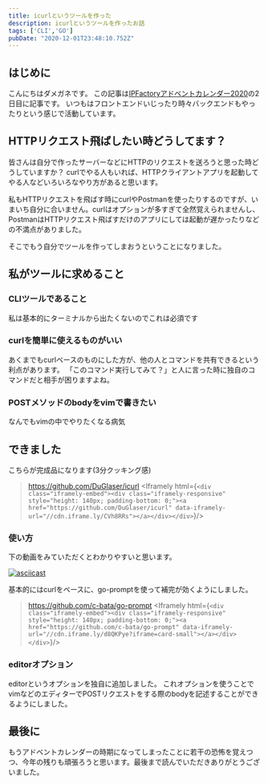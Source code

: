 ```yaml
---
title: icurlというツールを作った
description: icurlというツールを作ったお話
tags: ['CLI','GO']
pubDate: "2020-12-01T23:48:10.752Z"
---
```


## はじめに
こんにちはダメガネです。
この記事は[IPFactoryアドベントカレンダー2020](https://qiita.com/advent-calendar/2020/ipfactory)の2日目に記事です。
いつもはフロントエンドいじったり時々バックエンドもやったりという感じで活動しています。

## HTTPリクエスト飛ばしたい時どうしてます？
皆さんは自分で作ったサーバーなどにHTTPのリクエストを送ろうと思った時どうしていますか？
curlでやる人もいれば、HTTPクライアントアプリを起動してやる人などいろいろなやり方があると思います。

私もHTTPリクエストを飛ばす時にcurlやPostmanを使ったりするのですが、いまいち自分に合いません。curlはオプションが多すぎて全然覚えられませんし、PostmanはHTTPリクエスト飛ばすだけのアプリにしては起動が遅かったりなどの不満点がありました。

そこでもう自分でツールを作ってしまおうということになりました。

## 私がツールに求めること
### CLIツールであること
私は基本的にターミナルから出たくないのでこれは必須です

### curlを簡単に使えるものがいい
あくまでもcurlベースのものにした方が、他の人とコマンドを共有できるという利点があります。
「このコマンド実行してみて？」と人に言った時に独自のコマンドだと相手が困りますよね。

### POSTメソッドのbodyをvimで書きたい
なんでもvimの中でやりたくなる病気

## できました

こちらが完成品になります(3分クッキング感)

> https://github.com/DuGlaser/icurl
<Iframely html={`<div class="iframely-embed"><div class="iframely-responsive" style="height: 140px; padding-bottom: 0;"><a href="https://github.com/DuGlaser/icurl" data-iframely-url="//cdn.iframe.ly/CVh8RRs"></a></div></div>`}/>


### 使い方

下の動画をみていただくとわかりやすいと思います。  

[![asciicast](https://asciinema.org/a/8v3B8kJoOVE7034OlYAJ82Ebt.svg)](https://asciinema.org/a/8v3B8kJoOVE7034OlYAJ82Ebt)  

基本的にはcurlをベースに、go-promptを使って補完が効くようにしました。  

> https://github.com/c-bata/go-prompt
<Iframely html={`<div class="iframely-embed"><div class="iframely-responsive" style="height: 140px; padding-bottom: 0;"><a href="https://github.com/c-bata/go-prompt" data-iframely-url="//cdn.iframe.ly/d8QKPye?iframe=card-small"></a></div></div>`}/>

### editorオプション
editorというオプションを独自に追加しました。
これオプションを使うことでvimなどのエディターでPOSTリクエストをする際のbodyを記述することができるようにしました。

## 最後に

もうアドベントカレンダーの時期になってしまったことに若干の恐怖を覚えつつ、今年の残りも頑張ろうと思います。最後まで読んでいただきありがとうございました。
